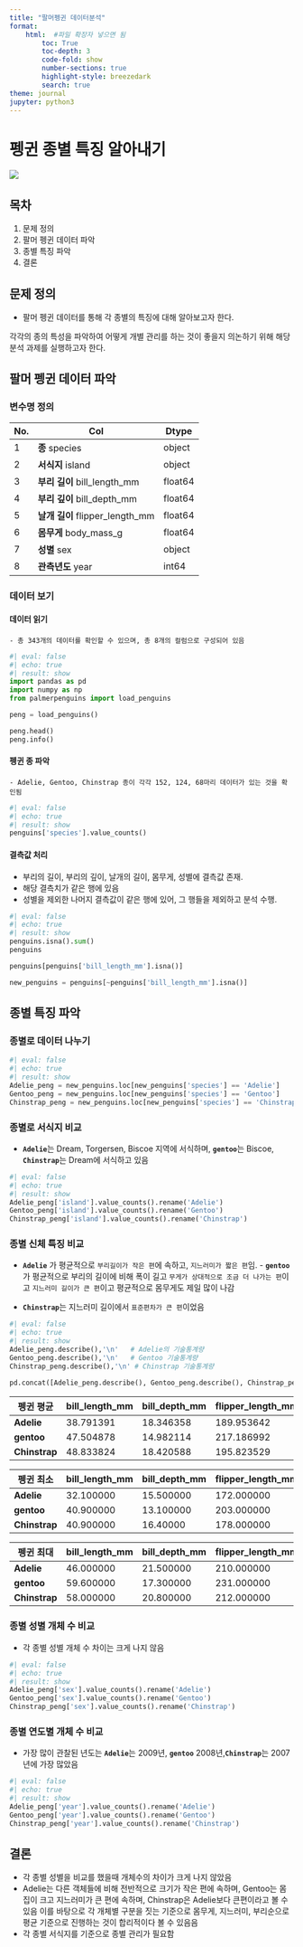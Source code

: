 ```yaml
---
title: "팔머펭귄 데이터분석"
format:
    html:  #파일 확장자 넣으면 됨
        toc: True
        toc-depth: 3
        code-fold: show
        number-sections: true
        highlight-style: breezedark
        search: true
theme: journal
jupyter: python3
---
```


# 펭귄 종별 특징 알아내기

![](./images.png)

## 목차

1.  문제 정의
2.  팔머 펭귄 데이터 파악
3.  종별 특징 파악
4.  결론

## 문제 정의

-   팔머 펭귄 데이터를 통해 각 종별의 특징에 대해 알아보고자 한다.

각각의 종의 특성을 파악하여 어떻게 개별 관리를 하는 것이 좋을지 의논하기 위해 해당 분석 과제를 실행하고자 한다.

## 팔머 펭귄 데이터 파악

### 변수명 정의

| No. | Col                             | Dtype   |
|-----|---------------------------------|---------|
| 1   | **종** species                  | object  |
| 2   | **서식지** island               | object  |
| 3   | **부리 길이** bill_length_mm    | float64 |
| 4   | **부리 깊이** bill_depth_mm     | float64 |
| 5   | **날개 길이** flipper_length_mm | float64 |
| 6   | **몸무게** body_mass_g          | float64 |
| 7   | **성별** sex                    | object  |
| 8   | **관측년도** year               | int64   |

### 데이터 보기

#### 데이터 읽기

```         
- 총 343개의 데이터를 확인할 수 있으며, 총 8개의 컬럼으로 구성되어 있음
```

```python
#| eval: false
#| echo: true
#| result: show
import pandas as pd 
import numpy as np
from palmerpenguins import load_penguins

peng = load_penguins()

peng.head()
peng.info()
```

#### 펭귄 종 파악

```         
- Adelie, Gentoo, Chinstrap 종이 각각 152, 124, 68마리 데이터가 있는 것을 확인됨
```

```python
#| eval: false
#| echo: true
#| result: show
penguins['species'].value_counts()
```

#### 결측값 처리

-   부리의 길이, 부리의 깊이, 날개의 길이, 몸무게, 성별에 결측값 존재.
-   해당 결측치가 같은 행에 있음
-   성별을 제외한 나머지 결측값이 같은 행에 있어, 그 행들을 제외하고 분석 수행.

```python
#| eval: false
#| echo: true
#| result: show
penguins.isna().sum()
penguins

penguins[penguins['bill_length_mm'].isna()]

new_penguins = penguins[~penguins['bill_length_mm'].isna()]
```

## 종별 특징 파악

### 종별로 데이터 나누기

```python
#| eval: false
#| echo: true
#| result: show
Adelie_peng = new_penguins.loc[new_penguins['species'] == 'Adelie']
Gentoo_peng = new_penguins.loc[new_penguins['species'] == 'Gentoo']
Chinstrap_peng = new_penguins.loc[new_penguins['species'] == 'Chinstrap']
```

### 종별로 서식지 비교

-   **`Adelie`**는 Dream, Torgersen, Biscoe 지역에 서식하며, **`gentoo`**는 Biscoe, **`Chinstrap`**는 Dream에 서식하고 있음

```python
#| eval: false
#| echo: true
#| result: show
Adelie_peng['island'].value_counts().rename('Adelie')
Gentoo_peng['island'].value_counts().rename('Gentoo')
Chinstrap_peng['island'].value_counts().rename('Chinstrap')
```

### 종별 신체 특징 비교

-   **`Adelie`** 가 평균적으로 `부리길이가 작은 편`에 속하고, `지느러미가 짧은 편`임. - **`gentoo`**가 평균적으로 부리의 길이에 비해 폭이 길고 `무게가 상대적으로 조금 더 나가는 편`이고 `지느러미 길이가 큰 편`이고 평균적으로 몸무게도 제일 많이 나감

-   **`Chinstrap`**는 지느러미 길이에서 `표준편차가 큰 편`이었음

```python
#| eval: false
#| echo: true
#| result: show
Adelie_peng.describe(),'\n'   # Adelie의 기술통계량
Gentoo_peng.describe(),'\n'   # Gentoo 기술통계량
Chinstrap_peng.describe(),'\n' # Chinstrap 기술통계량

pd.concat([Adelie_peng.describe(), Gentoo_peng.describe(), Chinstrap_peng.describe()],keys=['Adelie','Gentoo','Chinstrap'])
```

| 펭귄 평균       | bill_length_mm | bill_depth_mm  | flipper_length_mm | body_mass_g |
|-----------------|----------------|----------------|-------------------|-------------|
| **Adelie**    | 38.791391      | 18.346358      | 189.953642        | 3700.662252 |
| **gentoo**    | 47.504878      | 14.982114      | 217.186992        | 5076.016260 |
| **Chinstrap** | 48.833824      | 18.420588      | 195.823529        | 3733.088235 |

| 펭귄 최소       | bill_length_mm | bill_depth_mm | flipper_length_mm | body_mass_g |
|-----------------|----------------|---------------|-------------------|-------------|
| **Adelie**    | 32.100000      | 15.500000     | 172.000000        | 2850.000000 |
| **gentoo**    | 40.900000      | 13.100000     | 203.000000        | 3950.000000 |
| **Chinstrap** | 40.900000      | 16.40000      | 178.000000        | 2700.00000  |

| 펭귄 최대       | bill_length_mm | bill_depth_mm | flipper_length_mm | body_mass_g |
|-----------------|----------------|---------------|-------------------|-------------|
| **Adelie**    | 46.000000      | 21.500000     | 210.000000        | 4775.000000 |
| **gentoo**    | 59.600000      | 17.300000     | 231.000000        | 6300.000000 |
| **Chinstrap** | 58.000000      | 20.800000     | 212.000000        | 4800.000000 |


### 종별 성별 개체 수 비교
- 각 종별 성별 개체 수 차이는 크게 나지 않음
```python
#| eval: false
#| echo: true
#| result: show
Adelie_peng['sex'].value_counts().rename('Adelie')
Gentoo_peng['sex'].value_counts().rename('Gentoo')
Chinstrap_peng['sex'].value_counts().rename('Chinstrap')
```

### 종별 연도별 개체 수 비교
- 가장 많이 관찰된 년도는 **`Adelie`**는 2009년, **`gentoo`** 2008년,**`Chinstrap`**는 2007년에 가장 많았음
```python
#| eval: false
#| echo: true
#| result: show
Adelie_peng['year'].value_counts().rename('Adelie')
Gentoo_peng['year'].value_counts().rename('Gentoo')
Chinstrap_peng['year'].value_counts().rename('Chinstrap')
```

## 결론
- 각 종별 성별을 비교를 했을때 개체수의 차이가 크게 나지 않았음
- Adelie는 다른 객체들에 비해 전반적으로 크기가 작은 편에 속하며,
Gentoo는 몸집이 크고 지느러미가 큰 편에 속하며, Chinstrap은 Adelie보다 큰편이라고 볼 수 있음
이를 바탕으로 각 개체별 구분을 짓는 기준으로 몸무게, 지느러미, 부리순으로 평균 기준으로 진행하는 것이 합리적이다 볼 수 있음음
- 각 종별 서식지를 기준으로 종별 관리가 필요함